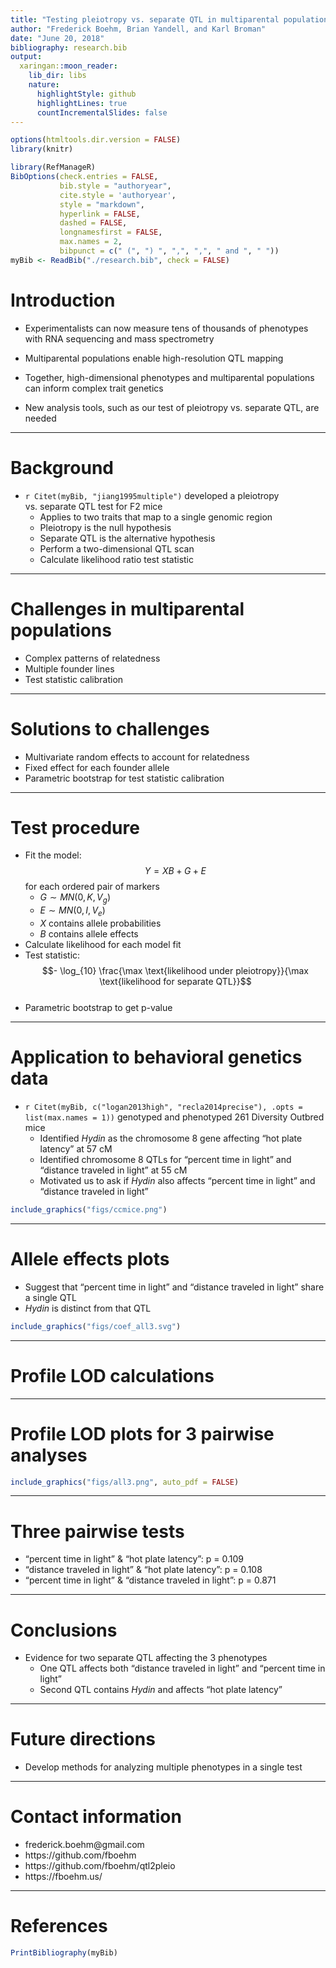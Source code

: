 ```yaml
---
title: "Testing pleiotropy vs. separate QTL in multiparental populations"
author: "Frederick Boehm, Brian Yandell, and Karl Broman"
date: "June 20, 2018"
bibliography: research.bib
output:
  xaringan::moon_reader:
    lib_dir: libs
    nature:
      highlightStyle: github
      highlightLines: true
      countIncrementalSlides: false
---
```


```r
options(htmltools.dir.version = FALSE)
library(knitr)
```


```r
library(RefManageR)
BibOptions(check.entries = FALSE, 
           bib.style = "authoryear", 
           cite.style = 'authoryear', 
           style = "markdown",
           hyperlink = FALSE, 
           dashed = FALSE, 
           longnamesfirst = FALSE,
           max.names = 2,
           bibpunct = c(" (", ") ", ",", ",", " and ", " "))
myBib <- ReadBib("./research.bib", check = FALSE)
```

# Introduction

- Experimentalists can now measure tens of thousands of phenotypes with RNA sequencing and mass spectrometry

- Multiparental populations enable high-resolution QTL mapping

- Together, high-dimensional phenotypes and multiparental populations can inform complex trait genetics

- New analysis tools, such as our test of pleiotropy vs. separate QTL, are needed 


---

# Background

- `r Citet(myBib, "jiang1995multiple")` developed a pleiotropy vs. separate QTL test for F2 mice
    - Applies to two traits that map to a single genomic region 
    - Pleiotropy is the null hypothesis
    - Separate QTL is the alternative hypothesis
    - Perform a two-dimensional QTL scan 
    - Calculate likelihood ratio test statistic


---

# Challenges in multiparental populations

- Complex patterns of relatedness    
- Multiple founder lines    
- Test statistic calibration


---

# Solutions to challenges

- Multivariate random effects to account for relatedness    
- Fixed effect for each founder allele    
- Parametric bootstrap for test statistic calibration


---

# Test procedure

- Fit the model: $$Y = XB + G + E$$ for each ordered pair of markers
    - $G \sim MN(0, K, V_g)$   
    - $E \sim MN(0, I, V_e)$    
    - $X$ contains allele probabilities    
    - $B$ contains allele effects    
- Calculate likelihood for each model fit    
- Test statistic: $$- \log_{10} \frac{\max \text{likelihood under pleiotropy}}{\max \text{likelihood for separate QTL}}$$    
- Parametric bootstrap to get p-value



---

# Application to behavioral genetics data

- `r Citet(myBib, c("logan2013high", "recla2014precise"), .opts = list(max.names = 1))` genotyped and phenotyped 261 Diversity Outbred mice    
    - Identified *Hydin* as the chromosome 8 gene affecting "hot plate latency" at 57 cM
    - Identified chromosome 8 QTLs for "percent time in light" and "distance traveled in light" at 55 cM    
    - Motivated us to ask if *Hydin* also affects "percent time in light" and "distance traveled in light"    

```r
include_graphics("figs/ccmice.png")
```


---

# Allele effects plots

- Suggest that "percent time in light" and "distance traveled in light" share a single QTL
- *Hydin* is distinct from that QTL

```r
include_graphics("figs/coef_all3.svg")
```


---

# Profile LOD calculations





---

# Profile LOD plots for 3 pairwise analyses

```r
include_graphics("figs/all3.png", auto_pdf = FALSE)
```


---

# Three pairwise tests

- "percent time in light" & "hot plate latency": p = 0.109
- "distance traveled in light" & "hot plate latency": p = 0.108
- "percent time in light" & "distance traveled in light": p = 0.871


---

# Conclusions

- Evidence for two separate QTL affecting the 3 phenotypes
    - One QTL affects both "distance traveled in light" and "percent time in light"
    - Second QTL contains *Hydin* and affects "hot plate latency"


---

# Future directions

- Develop methods for analyzing multiple phenotypes in a single test


---

# Contact information

- frederick.boehm@gmail.com  
- https://github.com/fboehm  
- https://github.com/fboehm/qtl2pleio  
- https://fboehm.us/  


---

# References

```r
PrintBibliography(myBib)
```